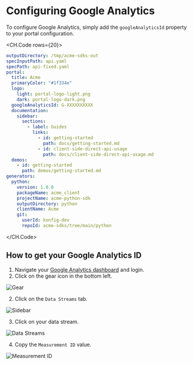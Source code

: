 # Configuring Google Analytics

To configure Google Analytics, simply add the `googleAnalyticsId` property to your portal configuration.

<CH.Code rows={20}>
```yaml konfig.yaml focus=16,22
outputDirectory: /tmp/acme-sdks-out
specInputPath: api.yaml
specPath: api-fixed.yaml
portal:
  title: Acme
  primaryColor: "#1f334e"
  logo:
    light: portal-logo-light.png
    dark: portal-logo-dark.png
  googleAnalyticsId: G-XXXXXXXXXX
  documentation:
    sidebar:
      sections:
        - label: Guides
          links:
            - id: getting-started
              path: docs/getting-started.md
            - id: client-side-direct-api-usage
              path: docs/client-side-direct-api-usage.md
  demos:
    - id: getting-started
      path: demos/getting-started.md
generators:
  python:
    version: 1.0.0
    packageName: acme_client
    projectName: acme-python-sdk
    outputDirectory: python
    clientName: Acme
    git:
      userId: konfig-dev
      repoId: acme-sdks/tree/main/python
```
</CH.Code>

## How to get your Google Analytics ID

1. Navigate your [Google Analytics dashboard](https://analytics.google.com/analytics) and login.
1. Click on the gear icon in the bottom left.

![Gear](./assets/gear.png)


2. Click on the `Data Streams` tab.

![Sidebar](./assets/sidebar.png)

3. Click on your data stream.

![Data Streams](./assets/property.png)

4. Copy the `Measurement ID` value.

![Measurement ID](./assets/id.png)